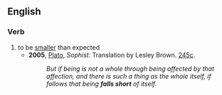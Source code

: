 ==English==

===Verb===
{{en-verb|falls short|falling short|fell short|fallen short}}

# to be [[smaller]] than expected
#* '''2005''', [[w:Plato|Plato]], ''Sophist''.  Translation by Lesley Brown. [[w:Stephanus pagination|245c]].
#*: ''But if being is not a whole through being affected by that affection, and there is such a thing as the whole itself, if follows that being '''falls short''' of itself.''